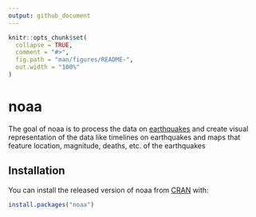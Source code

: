 ```yaml
---
output: github_document
---
```


<!-- README.md is generated from README.Rmd. Please edit that file -->

```r
knitr::opts_chunk$set(
  collapse = TRUE,
  comment = "#>",
  fig.path = "man/figures/README-",
  out.width = "100%"
)
```

# noaa

<!-- badges: start -->
<!-- badges: end -->

The goal of noaa is to process the data on [earthquakes](https://www.ngdc.noaa.gov/hazel/view/hazards/earthquake/event-data) and create visual representation of the data like timelines on earthquakes and maps that feature location, magnitude, deaths, etc. of the earthquakes

## Installation

You can install the released version of noaa from [CRAN](https://CRAN.R-project.org) with:

``` r
install.packages("noaa")
```

